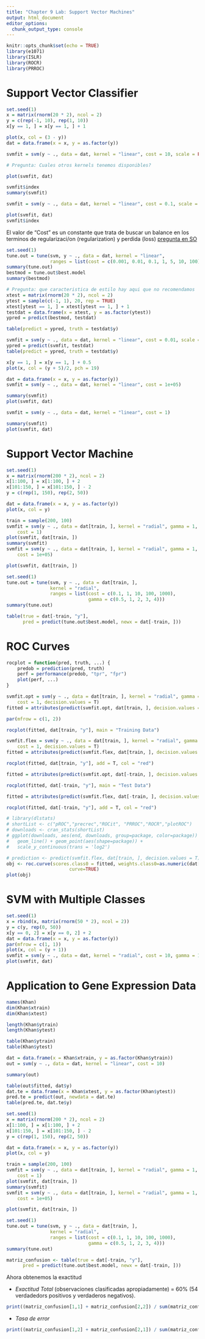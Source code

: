 ```yaml
---
title: "Chapter 9 Lab: Support Vector Machines"
output: html_document
editor_options: 
  chunk_output_type: console
---
```


```r
knitr::opts_chunk$set(echo = TRUE)
library(e1071)
library(ISLR)
library(ROCR)
library(PRROC)
```
# Support Vector Classifier

```r
set.seed(1)
x = matrix(rnorm(20 * 2), ncol = 2)
y = c(rep(-1, 10), rep(1, 10))
x[y == 1, ] = x[y == 1, ] + 1

plot(x, col = (3 - y))
dat = data.frame(x = x, y = as.factor(y))

svmfit = svm(y ~ ., data = dat, kernel = "linear", cost = 10, scale = FALSE)

# Pregunta: Cuales otros kernels tenemos disponibles?

plot(svmfit, dat)

svmfit$index
summary(svmfit)

svmfit = svm(y ~ ., data = dat, kernel = "linear", cost = 0.1, scale = FALSE)

plot(svmfit, dat)
svmfit$index
```

El valor de "Cost" es un constante que trata de buscar un balance en los terminos de regularizaci/on (regularization) y perdida (loss) [pregunta en SO](https://stats.stackexchange.com/questions/185994/the-cost-parameter-for-support-vector-machines)

```r
set.seed(1)
tune.out = tune(svm, y ~ ., data = dat, kernel = "linear",
                ranges = list(cost = c(0.001, 0.01, 0.1, 1, 5, 10, 100)))
summary(tune.out)
bestmod = tune.out$best.model
summary(bestmod)

# Pregunta: que caracteristica de estilo hay aqui que no recomendamos
xtest = matrix(rnorm(20 * 2), ncol = 2)
ytest = sample(c(-1, 1), 20, rep = TRUE)
xtest[ytest == 1, ] = xtest[ytest == 1, ] + 1
testdat = data.frame(x = xtest, y = as.factor(ytest))
ypred = predict(bestmod, testdat)

table(predict = ypred, truth = testdat$y)

svmfit = svm(y ~ ., data = dat, kernel = "linear", cost = 0.01, scale = FALSE)
ypred = predict(svmfit, testdat)
table(predict = ypred, truth = testdat$y)

x[y == 1, ] = x[y == 1, ] + 0.5
plot(x, col = (y + 5)/2, pch = 19)

dat = data.frame(x = x, y = as.factor(y))
svmfit = svm(y ~ ., data = dat, kernel = "linear", cost = 1e+05)

summary(svmfit)
plot(svmfit, dat)

svmfit = svm(y ~ ., data = dat, kernel = "linear", cost = 1)

summary(svmfit)
plot(svmfit, dat)
```

# Support Vector Machine

```r
set.seed(1)
x = matrix(rnorm(200 * 2), ncol = 2)
x[1:100, ] = x[1:100, ] + 2
x[101:150, ] = x[101:150, ] - 2
y = c(rep(1, 150), rep(2, 50))

dat = data.frame(x = x, y = as.factor(y))
plot(x, col = y)

train = sample(200, 100)
svmfit = svm(y ~ ., data = dat[train, ], kernel = "radial", gamma = 1, 
    cost = 1)
plot(svmfit, dat[train, ])
summary(svmfit)
svmfit = svm(y ~ ., data = dat[train, ], kernel = "radial", gamma = 1, 
    cost = 1e+05)

plot(svmfit, dat[train, ])

set.seed(1)
tune.out = tune(svm, y ~ ., data = dat[train, ],
                kernel = "radial",
                ranges = list(cost = c(0.1, 1, 10, 100, 1000), 
                              gamma = c(0.5, 1, 2, 3, 4)))
summary(tune.out)

table(true = dat[-train, "y"], 
      pred = predict(tune.out$best.model, newx = dat[-train, ]))
```

# ROC Curves

```r
rocplot = function(pred, truth, ...) {
    predob = prediction(pred, truth)
    perf = performance(predob, "tpr", "fpr")
    plot(perf, ...)
}

svmfit.opt = svm(y ~ ., data = dat[train, ], kernel = "radial", gamma = 2, 
    cost = 1, decision.values = T)
fitted = attributes(predict(svmfit.opt, dat[train, ], decision.values = TRUE))$decision.values

par(mfrow = c(1, 2))

rocplot(fitted, dat[train, "y"], main = "Training Data")

svmfit.flex = svm(y ~ ., data = dat[train, ], kernel = "radial", gamma = 50, 
    cost = 1, decision.values = T)
fitted = attributes(predict(svmfit.flex, dat[train, ], decision.values = T))$decision.values

rocplot(fitted, dat[train, "y"], add = T, col = "red")

fitted = attributes(predict(svmfit.opt, dat[-train, ], decision.values = T))$decision.values

rocplot(fitted, dat[-train, "y"], main = "Test Data")

fitted = attributes(predict(svmfit.flex, dat[-train, ], decision.values = T))$decision.values

rocplot(fitted, dat[-train, "y"], add = T, col = "red")
```

```r
# library(dlstats)
# shortList <- c("pROC","precrec","ROCit", "PRROC","ROCR","plotROC")
# downloads <- cran_stats(shortList)
# ggplot(downloads, aes(end, downloads, group=package, color=package)) +
#   geom_line() + geom_point(aes(shape=package)) +
#   scale_y_continuous(trans = 'log2')

# prediction <- predict(svmfit.flex, dat[train, ], decision.values = T)
obj <- roc.curve(scores.class0 = fitted, weights.class0=as.numeric(dat[-train, "y"]),
                       curve=TRUE)
plot(obj)

```


# SVM with Multiple Classes

```r
set.seed(1)
x = rbind(x, matrix(rnorm(50 * 2), ncol = 2))
y = c(y, rep(0, 50))
x[y == 0, 2] = x[y == 0, 2] + 2
dat = data.frame(x = x, y = as.factor(y))
par(mfrow = c(1, 1))
plot(x, col = (y + 1))
svmfit = svm(y ~ ., data = dat, kernel = "radial", cost = 10, gamma = 1)
plot(svmfit, dat)
```

# Application to Gene Expression Data
```r
names(Khan)
dim(Khan$xtrain)
dim(Khan$xtest)

length(Khan$ytrain)
length(Khan$ytest)

table(Khan$ytrain)
table(Khan$ytest)

dat = data.frame(x = Khan$xtrain, y = as.factor(Khan$ytrain))
out = svm(y ~ ., data = dat, kernel = "linear", cost = 10)

summary(out)

table(out$fitted, dat$y)
dat.te = data.frame(x = Khan$xtest, y = as.factor(Khan$ytest))
pred.te = predict(out, newdata = dat.te)
table(pred.te, dat.te$y)
```


```r
set.seed(1)
x = matrix(rnorm(200 * 2), ncol = 2)
x[1:100, ] = x[1:100, ] + 2
x[101:150, ] = x[101:150, ] - 2
y = c(rep(1, 150), rep(2, 50))

dat = data.frame(x = x, y = as.factor(y))
plot(x, col = y)

train = sample(200, 100)
svmfit = svm(y ~ ., data = dat[train, ], kernel = "radial", gamma = 1, 
    cost = 1)
plot(svmfit, dat[train, ])
summary(svmfit)
svmfit = svm(y ~ ., data = dat[train, ], kernel = "radial", gamma = 1, 
    cost = 1e+05)

plot(svmfit, dat[train, ])

set.seed(1)
tune.out = tune(svm, y ~ ., data = dat[train, ],
                kernel = "radial",
                ranges = list(cost = c(0.1, 1, 10, 100, 1000), 
                              gamma = c(0.5, 1, 2, 3, 4)))
summary(tune.out)

matriz_confusion <- table(true = dat[-train, "y"], 
      pred = predict(tune.out$best.model, newx = dat[-train, ]))
```


Ahora obtenemos la exactitud

\begin{equation}Exactitud=\frac{VP+VN}{Total}\end{equation}

- *Exactitud Total* (observaciones clasificadas apropiadamente) = 60% (54 verdadedors positivos y verdaderos negativos).

```r
print((matriz_confusion[1,1] + matriz_confusion[2,2]) / sum(matriz_confusion) )
```

- *Tasa de error*

```r
print((matriz_confusion[1,2] + matriz_confusion[2,1]) / sum(matriz_confusion) )
```
